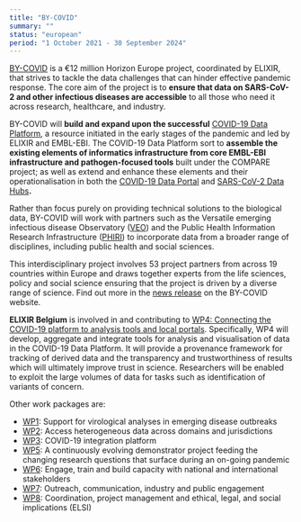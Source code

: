 ```yaml
---
title: "BY-COVID"
summary: ""
status: "european"
period: "1 October 2021 - 30 September 2024"
---
```


[BY-COVID](https://by-covid.org/) is a €12 million Horizon Europe project, coordinated by ELIXIR, that strives to tackle the data challenges that can hinder effective pandemic response. The core aim of the project is to **ensure that data on SARS-CoV-2 and other infectious diseases are accessible** to all those who need it across research, healthcare, and industry.

BY-COVID will **build and expand upon the successful** [COVID-19 Data Platform](https://www.covid19dataportal.org/the-european-covid-19-data-platform), a resource initiated in the early stages of the pandemic and led by ELIXIR and EMBL-EBI. The COVID-19 Data Platform sort to **assemble the existing elements of informatics infrastructure from core EMBL-EBI infrastructure and pathogen-focused tools** built under the COMPARE project; as well as extend and enhance these elements and their operationalisation in both the [COVID-19 Data Portal](https://www.covid19dataportal.org/the-covid-19-data-portal) and [SARS-CoV-2 Data Hubs](https://www.covid19dataportal.org/data-hubs)**.**

Rather than focus purely on providing technical solutions to the biological data, BY-COVID will work with partners such as the Versatile emerging infectious disease Observatory ([VEO](https://www.veo-europe.eu/)) and the Public Health Information Research Infrastructure ([PHIRI](https://www.phiri.eu/)) to incorporate data from a broader range of disciplines, including public health and social sciences.

This interdisciplinary project involves 53 project partners from across 19 countries within Europe and draws together experts from the life sciences, policy and social science ensuring that the project is driven by a diverse range of science. Find out more in the [news release](https://by-covid.org/news-events/by-covid-launch/) on the BY-COVID website.

**ELIXIR Belgium** is involved in and contributing to [WP4: Connecting the COVID-19 platform to analysis tools and local portals](https://by-covid.org/about#structure). Specifically, WP4 will develop, aggregate and integrate tools for analysis and visualisation of data in the COVID-19 Data Platform. It will provide a provenance framework for tracking of derived data and the transparency and trustworthiness of results which will ultimately improve trust in science. Researchers will be enabled to exploit the large volumes of data for tasks such as identification of variants of concern.

Other work packages are:

*   [WP1](https://by-covid.org/about#structure): Support for virological analyses in emerging disease outbreaks
*   [WP2](https://by-covid.org/about#structure): Access heterogeneous data across domains and jurisdictions
*   [WP3](https://by-covid.org/about#structure): COVID-19 integration platform
*   [WP5](https://by-covid.org/about#structure): A continuously evolving demonstrator project feeding the changing research questions that surface during an on-going pandemic
*   [WP6](https://by-covid.org/about#structure): Engage, train and build capacity with national and international stakeholders
*   [WP7](https://by-covid.org/about#structure): Outreach, communication, industry and public engagement
*   [WP8](https://by-covid.org/about#structure): Coordination, project management and ethical, legal, and social implications (ELSI)